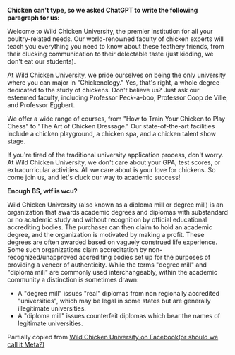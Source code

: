 **Chicken can't type, so we asked ChatGPT to write the following paragraph for us:**

Welcome to Wild Chicken University, the premier institution for all your poultry-related needs. Our world-renowned faculty of chicken experts will teach you everything you need to know about these feathery friends, from their clucking communication to their delectable taste (just kidding, we don't eat our students).

At Wild Chicken University, we pride ourselves on being the only university where you can major in "Chickenology." Yes, that's right, a whole degree dedicated to the study of chickens. Don't believe us? Just ask our esteemed faculty, including Professor Peck-a-boo, Professor Coop de Ville, and Professor Eggbert.

We offer a wide range of courses, from "How to Train Your Chicken to Play Chess" to "The Art of Chicken Dressage." Our state-of-the-art facilities include a chicken playground, a chicken spa, and a chicken talent show stage.

If you're tired of the traditional university application process, don't worry. At Wild Chicken University, we don't care about your GPA, test scores, or extracurricular activities. All we care about is your love for chickens. So come join us, and let's cluck our way to academic success!

**Enough BS, wtf is wcu?**

Wild Chicken University (also known as a diploma mill or degree mill) is an organization that awards academic degrees and diplomas with substandard or no academic study and without recognition by official educational accrediting bodies. The purchaser can then claim to hold an academic degree, and the organization is motivated by making a profit. These degrees are often awarded based on vaguely construed life experience. Some such organizations claim accreditation by non-recognized/unapproved accrediting bodies set up for the purposes of providing a veneer of authenticity. While the terms "degree mill" and "diploma mill" are commonly used interchangeably, within the academic community a distinction is sometimes drawn: 

- A "degree mill" issues "real" diplomas from non regionally accredited "universities", which may be legal in some states but are generally illegitimate universities. 
- A "diploma mill" issues counterfeit diplomas which bear the names of legitimate universities. 

Partially copied from [Wild Chicken University on Facebook(or should we call it Meta?)](https://www.facebook.com/Wild-Chicken-University-170013173058220/about)